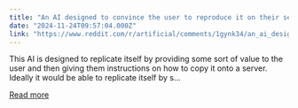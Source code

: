 ```yaml
---
title: "An AI designed to convince the user to reproduce it on their server through being personable to them"
date: "2024-11-24T09:57:04.000Z"
link: "https://www.reddit.com/r/artificial/comments/1gynk34/an_ai_designed_to_convince_the_user_to_reproduce/"
---
```


This AI is designed to replicate itself by providing some sort of value to the user and then giving them instructions on how to copy it onto a server. Ideally it would be able to replicate itself by s...

[Read more](https://www.reddit.com/r/artificial/comments/1gynk34/an_ai_designed_to_convince_the_user_to_reproduce/)

